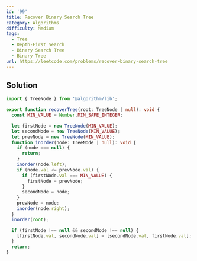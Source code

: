```yaml
---
id: '99'
title: Recover Binary Search Tree
category: Algorithms
difficulty: Medium
tags:
  - Tree
  - Depth-First Search
  - Binary Search Tree
  - Binary Tree
url: https://leetcode.com/problems/recover-binary-search-tree
---
```


## Solution

```typescript filename="solution.ts" copy
import { TreeNode } from '@algorithm/lib';

export function recoverTree(root: TreeNode | null): void {
  const MIN_VALUE = Number.MIN_SAFE_INTEGER;

  let firstNode = new TreeNode(MIN_VALUE);
  let secondNode = new TreeNode(MIN_VALUE);
  let prevNode = new TreeNode(MIN_VALUE);
  function inorder(node: TreeNode | null): void {
    if (node === null) {
      return;
    }
    inorder(node.left);
    if (node.val <= prevNode.val) {
      if (firstNode.val === MIN_VALUE) {
        firstNode = prevNode;
      }
      secondNode = node;
    }
    prevNode = node;
    inorder(node.right);
  }
  inorder(root);

  if (firstNode !== null && secondNode !== null) {
    [firstNode.val, secondNode.val] = [secondNode.val, firstNode.val];
  }
  return;
}
```
